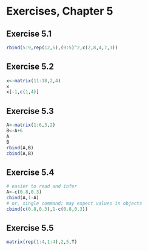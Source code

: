 # Exercises, Chapter 5

## Exercise 5.1

```r
rbind(5:9,rep(12,5),(9:5)^2,c(2,8,4,7,3))
```

## Exercise 5.2

```r
x<-matrix(11:18,2,4)
x
x[-1,c(1,4)]
```

## Exercise 5.3

```r
A<-matrix(1:6,3,2)
B<-A+6
A
B
rbind(A,B)
cbind(A,B)
```

## Exercise 5.4

```r
# easier to read and infer
A<-c(0.8,0.3)
cbind(A,1-A)
# or, single command; may expect values in objects
cbind(c(0.8,0.3),1-c(0.8,0.3))
```

## Exercise 5.5

```r
matrix(rep(1:4,1:4),2,5,T)
```

